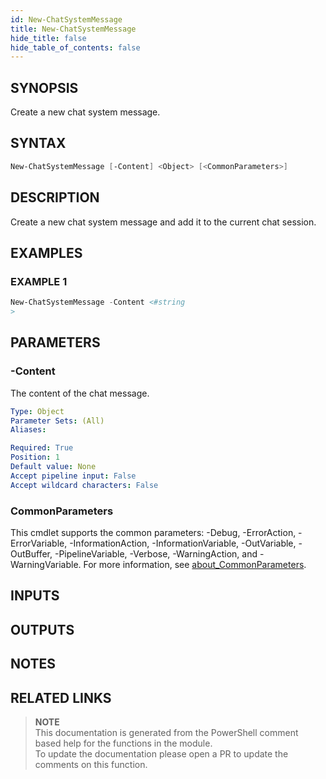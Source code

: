 ```yaml
---
id: New-ChatSystemMessage
title: New-ChatSystemMessage
hide_title: false
hide_table_of_contents: false
---
```


## SYNOPSIS

Create a new chat system message.

## SYNTAX

```powershell
New-ChatSystemMessage [-Content] <Object> [<CommonParameters>]
```

## DESCRIPTION

Create a new chat system message and add it to the current chat session.

## EXAMPLES

### EXAMPLE 1

```powershell
New-ChatSystemMessage -Content <#string
>
```

## PARAMETERS

### -Content

The content of the chat message.

```yaml
Type: Object
Parameter Sets: (All)
Aliases:

Required: True
Position: 1
Default value: None
Accept pipeline input: False
Accept wildcard characters: False
```

### CommonParameters

This cmdlet supports the common parameters: -Debug, -ErrorAction, -ErrorVariable, -InformationAction, -InformationVariable, -OutVariable, -OutBuffer, -PipelineVariable, -Verbose, -WarningAction, and -WarningVariable. For more information, see [about_CommonParameters](http://go.microsoft.com/fwlink/?LinkID=113216).

## INPUTS

## OUTPUTS

## NOTES

## RELATED LINKS

> **NOTE**  
> This documentation is generated from the PowerShell comment based help for the functions in the module.  
> To update the documentation please open a PR to update the comments on this function.
